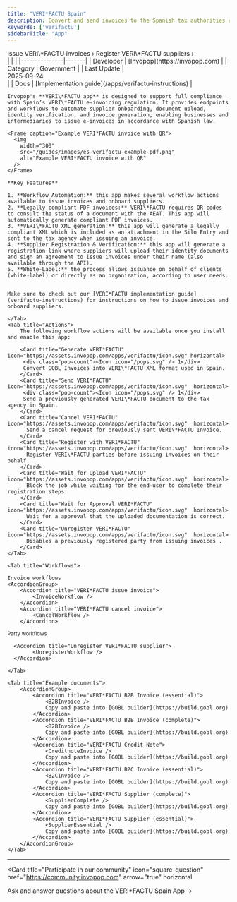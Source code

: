 ```yaml
---
title: "VERI*FACTU Spain"
description: Convert and send invoices to the Spanish tax authorities using the VERI*FACTU system.
keywords: ['verifactu']
sidebarTitle: "App"
---
```




<Tabs>
	<Tab title="Description">
		<div class="flex gap-8">
			<div class="grow">
				<Card title="Invoicing guide" icon="https://assets.invopop.com/apps/verifactu/icon.svg"
				  href="/apps/verifactu-instructions" horizontal>
				  Issue VERI\*FACTU invoices ›
				</Card>
				<Card title="Supplier guide" icon="https://assets.invopop.com/apps/verifactu/icon.svg"
				  href="/apps/verifactu-instructions" horizontal>
				  Register VERI\*FACTU suppliers ›
				</Card>
			</div>
			<div class="flex-shrink">
	|              |       |
	|---------------|-------|
	| Developer | [Invopop](https://invopop.com) |
	| Category | Government |
	| Last&nbsp;Update | <div class="whitespace-nowrap">2025-09-24</div> |
	| Docs | [Implementation&nbsp;guide](/apps/verifactu-instructions) |
		</div>
	</div>


    Invopop's **VERI\*FACTU app** is designed to support full compliance with Spain’s VERI\*FACTU e-invoicing regulation. It provides endpoints and workflows to automate supplier onboarding, document upload, identity verification, and invoice generation, enabling businesses and intermediaries to issue e-invoices in accordance with Spanish law.

    <Frame caption="Example VERI*FACTU invoice with QR">
      <img
        width="300"
        src="/guides/images/es-verifactu-example-pdf.png"
        alt="Example VERI*FACTU invoice with QR"
      />
    </Frame>

	**Key Features**

	1. **Workflow Automation:** this app makes several workflow actions available to issue invoices and onboard suppliers.
	2. **Legally compliant PDF invoices:** VERI\*FACTU requires QR codes to consult the status of a document with the AEAT. This app will automatically generate compliant PDF invoices.
	3. **VERI\*FACTU XML generation:** this app will generate a legally compliant XML which is included as an attachment in the Silo Entry and sent to the tax agency when issuing an invoice.
	4. **Supplier Registration & Verification:** this app will generate a registration link where suppliers will upload their identity documents and sign an agreement to issue invoices under their name (also available through the API).
	5. **White-Label:** the process allows issuance on behalf of clients (white-label) or directly as an organization, according to user needs.


	Make sure to check out our [VERI*FACTU implementation guide](verifactu-instructions) for instructions on how to issue invoices and onboard suppliers.

	</Tab>
	<Tab title="Actions">
		The following workflow actions will be available once you install and enable this app:

		<Card title="Generate VERI*FACTU" icon="https://assets.invopop.com/apps/verifactu/icon.svg" horizontal>
		 <div class="pop-count"><Icon icon="/pops.svg" /> 1</div>
		 Convert GOBL Invoices into VERI\*FACTU XML format used in Spain.
		</Card>
		<Card title="Send VERI*FACTU" icon="https://assets.invopop.com/apps/verifactu/icon.svg"  horizontal>
		 <div class="pop-count"><Icon icon="/pops.svg" /> 1</div> 
		 Send a previously generated VERI\*FACTU document to the tax agency in Spain.
		</Card>
		<Card title="Cancel VERI*FACTU" icon="https://assets.invopop.com/apps/verifactu/icon.svg"  horizontal>
		  Send a cancel request for previously sent VERI\*FACTU Invoice.
		</Card>
		<Card title="Register with VERI*FACTU" icon="https://assets.invopop.com/apps/verifactu/icon.svg"  horizontal>
		  Register VERI\*FACTU parties before issuing invoices on their behalf.
		</Card>
		<Card title="Wait for Upload VERI*FACTU" icon="https://assets.invopop.com/apps/verifactu/icon.svg"  horizontal>
		  Block the job while waiting for the end-user to complete their registration steps.
		</Card>
		<Card title="Wait for Approval VERI*FACTU" icon="https://assets.invopop.com/apps/verifactu/icon.svg"  horizontal>
		  Wait for a approval that the uploaded documentation is correct.
		</Card>
		<Card title="Unregister VERI*FACTU" icon="https://assets.invopop.com/apps/verifactu/icon.svg"  horizontal>
		  Disables a previously registered party from issuing invoices .
		</Card>
	</Tab>

	<Tab title="Workflows">

	Invoice workflows
	<AccordionGroup>
		<Accordion title="VERI*FACTU issue invoice">
			<InvoiceWorkflow />
		</Accordion>
	  	<Accordion title="VERI*FACTU cancel invoice">
			<CancelWorkflow />
  		</Accordion>
</AccordionGroup>

<sub>Party workflows</sub>
	<AccordionGroup>
  		<Accordion title="VERI*FACTU register supplier">
			<RegisterWorkflow />
  		</Accordion>

	  <Accordion title="Unregister VERI*FACTU supplier">
			<UnregisterWorkflow />
	  </Accordion>
</AccordionGroup>


	</Tab>

	<Tab title="Example documents">
		<AccordionGroup>
			<Accordion title="VERI*FACTU B2B Invoice (essential)">
				<B2BInvoice />
				Copy and paste into [GOBL builder](https://build.gobl.org)
			</Accordion>
			<Accordion title="VERI*FACTU B2B Invoice (complete)">
				<B2BInvoice />
				Copy and paste into [GOBL builder](https://build.gobl.org)
			</Accordion>
			<Accordion title="VERI*FACTU Credit Note">
				<CreditnoteInvoice />
				Copy and paste into [GOBL builder](https://build.gobl.org)
			</Accordion>
			<Accordion title="VERI*FACTU B2C Invoice (essential)">
				<B2CInvoice />
				Copy and paste into [GOBL builder](https://build.gobl.org)
			</Accordion>
			<Accordion title="VERI*FACTU Supplier (complete)">
				<SupplierComplete />
				Copy and paste into [GOBL builder](https://build.gobl.org)
			</Accordion>
			<Accordion title="VERI*FACTU Supplier (essential)">
				<SupplierEssential />
				Copy and paste into [GOBL builder](https://build.gobl.org)
			</Accordion>
		</AccordionGroup>
	</Tab>
</Tabs>

---

<Card title="Participate in our community"
  icon="square-question"
  href="https://community.invopop.com"
  arrow="true"
  horizontal
>
  Ask and answer questions about the VERI\*FACTU Spain App →
</Card>
